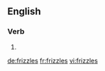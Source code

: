 ==English==

===Verb===
{{head|en}}

# {{en-third-person singular of|frizzle}}

[[de:frizzles]]
[[fr:frizzles]]
[[vi:frizzles]]